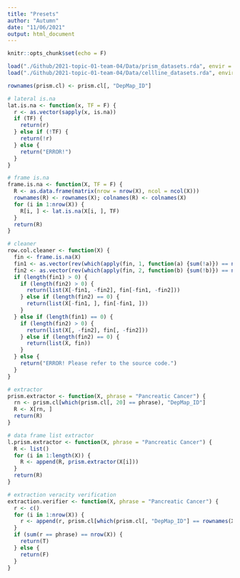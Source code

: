 ```yaml
---
title: "Presets"
author: "Autumn"
date: "11/06/2021"
output: html_document
---
```


```r
knitr::opts_chunk$set(echo = F)
```

```r
load("./Github/2021-topic-01-team-04/Data/prism_datasets.rda", envir = .GlobalEnv)
load("./Github/2021-topic-01-team-04/Data/cellline_datasets.rda", envir = .GlobalEnv)

rownames(prism.cl) <- prism.cl[, "DepMap_ID"]
```

```r
# lateral is.na
lat.is.na <- function(x, TF = F) {
  r <- as.vector(sapply(x, is.na))
  if (TF) {
    return(r)
  } else if (!TF) {
    return(!r)
  } else {
    return("ERROR!")
  }
}

# frame is.na
frame.is.na <- function(X, TF = F) {
  R <- as.data.frame(matrix(nrow = nrow(X), ncol = ncol(X)))
  rownames(R) <- rownames(X); colnames(R) <- colnames(X)
  for (i in 1:nrow(X)) {
    R[i, ] <- lat.is.na(X[i, ], TF)
  }
  return(R)
}

# cleaner
row.col.cleaner <- function(X) {
  fin <- frame.is.na(X)
  fin1 <- as.vector(rev(which(apply(fin, 1, function(a) {sum(!a)}) == ncol(X))))
  fin2 <- as.vector(rev(which(apply(fin, 2, function(b) {sum(!b)}) == nrow(X))))
  if (length(fin1) > 0) {
    if (length(fin2) > 0) {
      return(list(X[-fin1, -fin2], fin[-fin1, -fin2]))
    } else if (length(fin2) == 0) {
      return(list(X[-fin1, ], fin[-fin1, ]))
    }
  } else if (length(fin1) == 0) {
    if (length(fin2) > 0) {
      return(list(X[, -fin2], fin[, -fin2]))
    } else if (length(fin2) == 0) {
      return(list(X, fin))
    }
  } else {
    return("ERROR! Please refer to the source code.")
  }
}

# extractor
prism.extractor <- function(X, phrase = "Pancreatic Cancer") {
  rn <- prism.cl[which(prism.cl[, 20] == phrase), "DepMap_ID"]
  R <- X[rn, ]
  return(R)
}

# data frame list extractor
l.prism.extractor <- function(X, phrase = "Pancreatic Cancer") {
  R <- list()
  for (i in 1:length(X)) {
    R <- append(R, prism.extractor(X[i]))
  }
  return(R)
}

# extraction veracity verification
extraction.verifier <- function(X, phrase = "Pancreatic Cancer") {
  r <- c()
  for (i in 1:nrow(X)) {
    r <- append(r, prism.cl[which(prism.cl[, "DepMap_ID"] == rownames(X)[i]), 20])
  }
  if (sum(r == phrase) == nrow(X)) {
    return(T)
  } else {
    return(F)
  }
}
```

